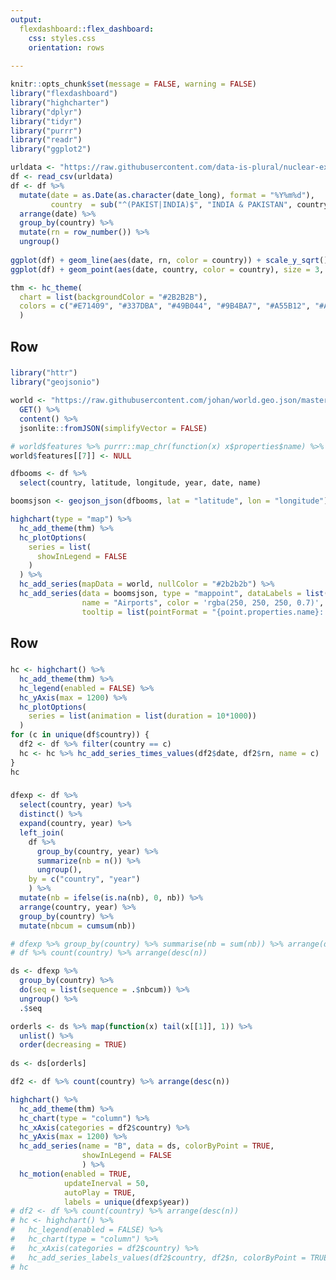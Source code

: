 ---
output: 
  flexdashboard::flex_dashboard:
    css: styles.css
    orientation: rows
  
---

```{r setup, include=FALSE}
knitr::opts_chunk$set(message = FALSE, warning = FALSE)
library("flexdashboard")
library("highcharter")
library("dplyr")
library("tidyr")
library("purrr")
library("readr")
library("ggplot2")

urldata <- "https://raw.githubusercontent.com/data-is-plural/nuclear-explosions/master/data/sipri-report-explosions.csv"
df <- read_csv(urldata)
df <- df %>% 
  mutate(date = as.Date(as.character(date_long), format = "%Y%m%d"),
         country  = sub("^(PAKIST|INDIA)$", "INDIA & PAKISTAN", country)) %>% 
  arrange(date) %>% 
  group_by(country) %>% 
  mutate(rn = row_number()) %>% 
  ungroup()
    
ggplot(df) + geom_line(aes(date, rn, color = country)) + scale_y_sqrt()
ggplot(df) + geom_point(aes(date, country, color = country), size = 3, alpha = 0.25)

thm <- hc_theme(
  chart = list(backgroundColor = "#2B2B2B"),
  colors = c("#E71409", "#337DBA", "#49B044", "#9B4BA7", "#A55B12", "#ACAD1F", "#302C2A")
  )
```

Row
-----------------------------------------------------------------------

###

```{r}
library("httr")
library("geojsonio")

world <- "https://raw.githubusercontent.com/johan/world.geo.json/master/countries.geo.json" %>% 
  GET() %>% 
  content() %>% 
  jsonlite::fromJSON(simplifyVector = FALSE)

# world$features %>% purrr::map_chr(function(x) x$properties$name) %>% { which(. == "Antarctica")}
world$features[[7]] <- NULL

dfbooms <- df %>% 
  select(country, latitude, longitude, year, date, name) 

boomsjson <- geojson_json(dfbooms, lat = "latitude", lon = "longitude")

highchart(type = "map") %>% 
  hc_add_theme(thm) %>% 
  hc_plotOptions(
    series = list(
      showInLegend = FALSE
    )
  ) %>% 
  hc_add_series(mapData = world, nullColor = "#2b2b2b") %>% 
  hc_add_series(data = boomsjson, type = "mappoint", dataLabels = list(enabled = FALSE),
                name = "Airports", color = 'rgba(250, 250, 250, 0.7)',
                tooltip = list(pointFormat = "{point.properties.name}: {point.properties.date}"))


```

Row
-----------------------------------------------------------------------

### 

```{r}
hc <- highchart() %>% 
  hc_add_theme(thm) %>% 
  hc_legend(enabled = FALSE) %>%
  hc_yAxis(max = 1200) %>% 
  hc_plotOptions(
    series = list(animation = list(duration = 10*1000))
  )
for (c in unique(df$country)) {
  df2 <- df %>% filter(country == c)
  hc <- hc %>% hc_add_series_times_values(df2$date, df2$rn, name = c)
}
hc
```

###

```{r}
dfexp <- df %>%
  select(country, year) %>% 
  distinct() %>% 
  expand(country, year) %>% 
  left_join(
    df %>% 
      group_by(country, year) %>% 
      summarize(nb = n()) %>% 
      ungroup(),
    by = c("country", "year")
    ) %>% 
  mutate(nb = ifelse(is.na(nb), 0, nb)) %>% 
  arrange(country, year) %>% 
  group_by(country) %>%
  mutate(nbcum = cumsum(nb))

# dfexp %>% group_by(country) %>% summarise(nb = sum(nb)) %>% arrange(desc(nb))
# df %>% count(country) %>% arrange(desc(n))

ds <- dfexp %>% 
  group_by(country) %>% 
  do(seq = list(sequence = .$nbcum)) %>%
  ungroup() %>% 
  .$seq

orderls <- ds %>% map(function(x) tail(x[[1]], 1)) %>% 
  unlist() %>% 
  order(decreasing = TRUE)
  
ds <- ds[orderls]

df2 <- df %>% count(country) %>% arrange(desc(n))

highchart() %>% 
  hc_add_theme(thm) %>% 
  hc_chart(type = "column") %>% 
  hc_xAxis(categories = df2$country) %>% 
  hc_yAxis(max = 1200) %>% 
  hc_add_series(name = "B", data = ds, colorByPoint = TRUE,
                showInLegend = FALSE
                ) %>% 
  hc_motion(enabled = TRUE,
            updateInerval = 50,
            autoPlay = TRUE,
            labels = unique(dfexp$year))
# df2 <- df %>% count(country) %>% arrange(desc(n))
# hc <- highchart() %>%
#   hc_legend(enabled = FALSE) %>%
#   hc_chart(type = "column") %>%
#   hc_xAxis(categories = df2$country) %>%
#   hc_add_series_labels_values(df2$country, df2$n, colorByPoint = TRUE)
# hc
```
